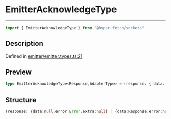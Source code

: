 

# EmitterAcknowledgeType

<div class="api-docs__separator" data-reactroot="">

---

</div><div class="api-docs__import" data-reactroot="">

```ts
import { EmitterAcknowledgeType } from "@hyper-fetch/sockets"
```

</div><div class="api-docs__section">

## Description

</div><div class="api-docs__description"><span class="api-docs__do-not-parse">



</span></div><p class="api-docs__definition">

Defined in [emitter/emitter.types.ts:21](https://github.com/BetterTyped/hyper-fetch/blob/cc329b91/packages/sockets/src/emitter/emitter.types.ts#L21)

</p><div class="api-docs__section">

## Preview

</div><div class="api-docs__preview type single">

```ts
type EmitterAcknowledgeType<Response,AdapterType> = (response: { data: null; error: Error; extra: null } | { data: Response; error: null; extra: ExtractSocketExtraType<AdapterType> }) => void;
```

</div><div class="api-docs__section">

## Structure

</div><div class="api-docs__returns">

```ts
(response: {data:null,error:Error,extra:null} | {data:Response,error:null,extra:ExtractSocketExtraType<AdapterType>}) => void
```

</div>